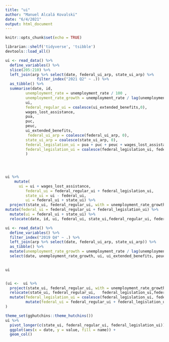 ```yaml
---
title: "ui"
author: "Manuel Alcalá Kovalski"
date: "6/4/2021"
output: html_document
---
```


```r
knitr::opts_chunk$set(echo = TRUE)
```

```r
librarian::shelf('tidyverse', 'tsibble')
devtools::load_all()
```


```r
ui <- read_data() %>% 
  define_variables() %>% 
  slice(205:210) %>% 
  left_join(arp %>% select(date, federal_ui_arp, state_ui_arp) %>% 
              filter_index("2021 Q2" ~ .)) %>% 
  as_tibble() %>% 
  summarise(date, id,
         unemployment_rate = unemployment_rate / 100 ,
         unemployment_rate_growth = unemployment_rate / lag(unemployment_rate) - 1,
         ui,
         federal_regular_ui = coalesce(ui_extended_benefits,0),
         wages_lost_assistance,
         pua,
         puc,
         peuc,
         ui_extended_benefits,
          federal_ui_arp = coalesce(federal_ui_arp, 0),
         state_ui_arp = coalesce(state_ui_arp, 0),
         federal_legislation_ui = pua + puc + peuc + wages_lost_assistance + ui_extended_benefits,
         federal_legislation_ui = coalesce(federal_legislation_ui, federal_ui_arp),
         ) 
  

  

```
```r
ui %>% 
    mutate(
      ui = ui + wages_lost_assistance,
         federal_ui = federal_regular_ui + federal_legislation_ui,
         state_ui = ui - federal_ui,
         ui = federal_ui + state_ui) %>% 
  project(state_ui, federal_regular_ui, with = unemployment_rate_growth) %>% 
mutate(federal_ui = federal_regular_ui + federal_legislation_ui) %>% 
  mutate(ui = federal_ui + state_ui) %>% 
  relocate(date, id, ui, federal_ui, state_ui,federal_regular_ui, federal_legislation_ui, federal_ui_arp)
```

```r
ui <- read_data() %>% 
  define_variables() %>% 
  filter_index("2019 Q4" ~ .) %>% 
  left_join(arp %>% select(date, federal_ui_arp, state_ui_arp)) %>% 
  as_tibble() %>% 
  mutate(unemployment_rate_growth = unemployment_rate / lag(unemployment_rate) - 1) %>% 
  select(date, unemployment_rate_growth, ui, ui_extended_benefits, peuc, pua, puc, wages_lost_assistance, federal_ui_arp, state_ui_arp)
  
```

```r
ui
```

```r

```

```r
(ui <-  ui %>% 
  project(state_ui, federal_regular_ui, with = unemployment_rate_growth) %>%
  relocate(state_ui, federal_regular_ui,   federal_legislation_ui,federal_ui_arp, .after = 'id') %>% 
  mutate(federal_legislation_ui = coalesce(federal_legislation_ui, federal_ui_arp)) %>% 
         mutate(federal_ui = federal_regular_ui + federal_legislation_ui) %>% relocate(federal_ui,  .after  = 'state_ui')
)
```


```r
theme_set(gghutchins::theme_hutchins())
ui %>% 
  pivot_longer(c(state_ui, federal_regular_ui, federal_legislation_ui)) %>% 
  ggplot(aes(x = date, y = value, fill = name)) +
  geom_col()
```

